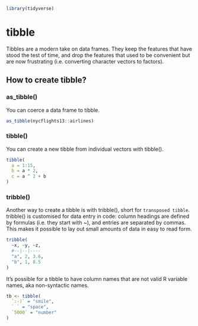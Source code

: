 ```r
library(tidyverse)
```
# tibble {#tibble}

Tibbles are a modern take on data frames. They keep the features that have stood the test of time, and drop the features that used to be convenient but are now frustrating (i.e. converting character vectors to factors).

## How to create tibble?
### as_tibble()
You can coerce a data frame to tibble.
```r
as_tibble(nycflights13::airlines)
```

### tibble()
You can create a new tibble from individual vectors with tibble().
```r
tibble(
  a = 1:15, 
  b = a * 2, 
  c = a ^ 2 + b
)
```

### tribble()
Another way to create a tibble is with tribble(), short for `transposed tibble`. tribble() is customised for data entry in code: column headings are defined by formulas (i.e. they start with ~), and entries are separated by commas. This makes it possible to lay out small amounts of data in easy to read form.
```r
tribble(
  ~x, ~y, ~z,
  #--|--|----
  "a", 2, 3.6,
  "b", 1, 8.5
)
```

It’s possible for a tibble to have column names that are not valid R variable names, aka non-syntactic names. 
```r
tb <- tibble(
  `:-)` = "smile", 
  ` ` = "space",
  `5000` = "number"
)
```
